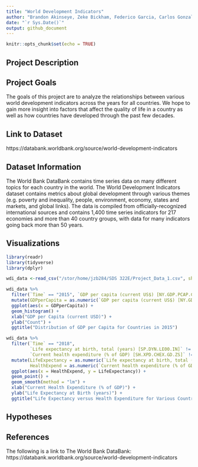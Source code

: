```yaml
---
title: "World Development Indicators"
author: "Brandon Akinseye, Zeke Bickham, Federico Garcia, Carlos Gonzalez, Gabriel Gray, Kevin Yu"
date: "`r Sys.Date()`"
output: github_document
---
```


```r
knitr::opts_chunk$set(echo = TRUE)
```

## Project Description


## Project Goals
The goals of this project are to analyze the relationships between various world development indicators across the years for all countries. We hope to gain more insight into factors that affect the quality of life in a country as well as how countries have developed through the past few decades.

## Link to Dataset
https://databank.worldbank.org/source/world-development-indicators

## Dataset Information
The World Bank DataBank contains time series data on many different topics for each country in the world. The World Development Indicators dataset contains metrics about global development through various themes (e.g. poverty and inequality, people, environment, economy, states and markets, and global links). The data is compiled from officially-recognized international sources and contains 1,400 time series indicators for 217 economies and more than 40 country groups, with data for many indicators going back more than 50 years.

## Visualizations

```r
library(readr)
library(tidyverse)
library(dplyr)

wdi_data <-read_csv("/stor/home/jzb284/SDS 322E/Project_Data_1.csv", show_col_types = FALSE)

wdi_data %>%
  filter(`Time` == "2015", `GDP per capita (current US$) [NY.GDP.PCAP.CD]` != "..") %>%
  mutate(GDPperCapita = as.numeric(`GDP per capita (current US$) [NY.GDP.PCAP.CD]`)) %>%
  ggplot(aes(x = GDPperCapita)) +
  geom_histogram() +
  xlab("GDP per Capita (current USD)") +
  ylab("Count") +
  ggtitle("Distribution of GDP per Capita for Countries in 2015")

wdi_data %>%
  filter(`Time` == "2018",
         `Life expectancy at birth, total (years) [SP.DYN.LE00.IN]` != "..",
         `Current health expenditure (% of GDP) [SH.XPD.CHEX.GD.ZS]` != "..") %>%
  mutate(LifeExpectancy = as.numeric(`Life expectancy at birth, total (years) [SP.DYN.LE00.IN]`),
         HealthExpend = as.numeric(`Current health expenditure (% of GDP) [SH.XPD.CHEX.GD.ZS]`)) %>%
  ggplot(aes(x = HealthExpend, y = LifeExpectancy)) +
  geom_point() +
  geom_smooth(method = "lm") +
  xlab("Current Health Expenditure (% of GDP)") +
  ylab("Life Expectancy at Birth (years)") +
  ggtitle("Life Expectancy versus Health Expenditure for Various Countries in 2018")
```

## Hypotheses

## References

The following is a link to The World Bank DataBank:
https://databank.worldbank.org/source/world-development-indicators